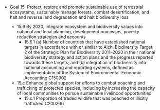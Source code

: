 - Goal 15: Protect, restore and promote sustainable use of terrestrial ecosystems, sustainably manage forests, combat desertification, and halt and reverse land degradation and halt biodiversity loss

    - 15.9 By 2020, integrate ecosystem and biodiversity values into national and local planning, development processes, poverty reduction strategies and accounts	
        - 15.9.1 (a) Number of countries that have established national targets in accordance with or similar to Aichi Biodiversity Target 2 of the Strategic Plan for Biodiversity 2011–2020 in their national biodiversity strategy and action plans and the progress reported towards these targets; and (b) integration of biodiversity into national accounting and reporting systems, defined as implementation of the System of Environmental-Economic Accounting	C150902
    - 15.c Enhance global support for efforts to combat poaching and trafficking of protected species, including by increasing the capacity of local communities to pursue sustainable livelihood opportunities	
        - 15.c.1 Proportion of traded wildlife that was poached or illicitly trafficked	C200206